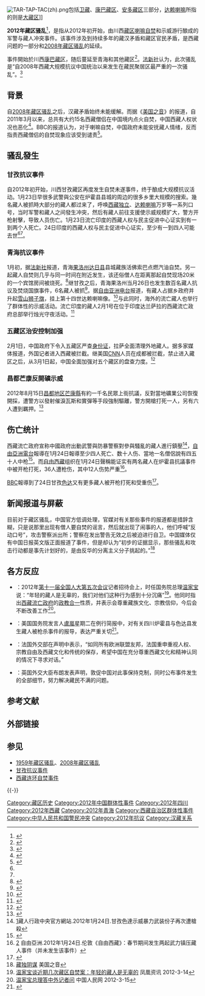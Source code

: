 {{Primarysources|time=2015-12-14T02:58:10+00:00}} 
[[File:TAR-TAP-TAC(zh).png|thumb]]包括[[卫藏|卫藏]]、[[康区|康巴藏区]]、[[安多地区|安多藏区]]三部分，[[丹增嘉措|达赖喇嘛]]所指的则是[[大藏区|大藏区]]]]
{{西藏历史}}

'''2012年藏区骚乱'''<ref>{{cite web|url=http://www.sinchew.com.my/node/234587|title=中國‧西藏騷亂擴散‧美國促克制|first=|last=|work=星洲日报|year=2008|accessdate=12 June 2011|archive-url=https://web.archive.org/web/20120310003705/http://www.sinchew.com.my/node/234587|archive-date=2012-03-10|dead-url=no}}</ref>，是指从2012年初开始，由川西[[藏区|藏区]][[西藏連環自焚事件|喇嘛自焚]]和示威游行酿成的军警与藏人冲突事件。该事件涉及到持续多年的藏汉矛盾和藏区官民矛盾，是西藏问题的一部分和[[2008年藏区骚乱|2008年藏区骚乱]]的延续。

事件開始於川西[[康区|康巴藏区]]，随后蔓延至青海和其他藏区<ref>{{cite web|url=http://soundofhope.org/programs/162/209351-1.asp|title=青海数百藏人抗议烧国旗拘数人|first=|last=|work=news.soundofhope.com|year=2008|accessdate=12 June 2011|deadurl=yes|archiveurl=https://web.archive.org/web/20120204045406/http://soundofhope.org/programs/162/209351-1.asp|archivedate=2012-02-04}}</ref>。[[法新社|法新社]]认为，此次骚乱是“自2008年西藏大规模抗议中国统治以来发生在藏民聚居区最严重的一次骚乱”。<ref>{{cite web|url=http://www.rnw.nl/chinese/article/600207|title=藏区骚乱逐步升级|first=|last=|work=荷兰在线|year=2008|accessdate=12 June 2011|deadurl=yes|archiveurl=https://web.archive.org/web/20120129115821/http://www.rnw.nl/chinese/article/600207|archivedate=2012年1月29日|df=}}</ref>

== 背景 ==
{{Details|西藏連環自焚事件}}
自[[2008年藏区骚乱|2008年藏区骚乱]]之后，汉藏矛盾始终未能缓解。而据《[[美国之音|美国之音]]》的报道，自2011年3月以来，总共有大约15名西藏僧侣在中国境内点火自焚，中国西藏人权状况也恶化<ref>{{cite web |url=http://www.voanews.com/chinese/news/editorials/20120114-editorial-137349788.html |title=藏人自焚事件 |first= |last= |work=美国之音 |year=2008 |accessdate=12 June 2011 |archive-url=https://web.archive.org/web/20120122005138/http://www.voanews.com/chinese/news/editorials/20120114-editorial-137349788.html |archive-date=2012-01-22 |dead-url=no }}</ref>。BBC的报道认为，对于喇嘛自焚，中国政府未能安抚藏人情绪，反而指责西藏僧侣的自焚现象应该受到谴责<ref>{{cite web |url=http://www.bbc.co.uk/zhongwen/simp/chinese_news/2011/11/111104_china_tibetan_deaths.shtml |title=美国称北京的政策制造了藏区紧张 |first= |last= |work=BBC |year=2008 |accessdate=12 June 2011 |archive-url=https://web.archive.org/web/20111108071833/http://www.bbc.co.uk/zhongwen/simp/chinese_news/2011/11/111104_china_tibetan_deaths.shtml |archive-date=2011-11-08 |dead-url=no }}</ref>。

== 骚乱發生 ==
=== 甘孜抗议事件 ===
{{Main|甘孜抗议事件}}

自2012年初开始，川西甘孜藏区再度发生自焚未遂事件，终于酿成大规模抗议活动。1月23日早很多武警與公安在炉霍县县城的周边的很多乡里大规模的搜索。幾名藏人被抓時大部分的藏人都过来了，呼唤[[西藏独立|西藏独立]]、[[达赖喇嘛|达赖喇嘛]]万岁等一系列口号，当时军警和藏人之间發生冲突，然后有藏人前往支援使示威规模扩大，警方开枪射擊，导致人员伤亡。1月23日流亡印度的西藏人权与民主促进中心证实到有一到两个人死亡。24日印度的西藏人权与民主促进中心证实，至少有一到四人可能去世<ref name="RFA" /><ref name="BBC" />。

=== 青海抗议事件 ===
1月初，据[[法新社|法新社]]报道，青海[[果洛州|果洛州]][[达日县|达日县]]县城藏族活佛索巴点燃汽油自焚。另一起藏人自焚则几乎与同一时间在附近发生，该还俗僧人在距离那起自焚现场20米的一个宾馆房间被烧死。<ref>{{cite web|url=http://www.rfa.org/mandarin/yataibaodao/xi-01082012152441.html?utm_source=twitterfeed&utm_medium=twitter|title=青海自焚|first=|last=|work=法新社|year=2008|accessdate=12 June 2011|archive-url=https://web.archive.org/web/20150405104600/http://www.rfa.org/mandarin/yataibaodao/xi-01082012152441.html?utm_source=twitterfeed&utm_medium=twitter|archive-date=2015-04-05|dead-url=no}}</ref>继甘孜之后，青海果洛州当月26日也发生数百名藏人抗议及焚烧国旗事件，6名藏人被抓<ref>{{cite web|url=http://soundofhope.org/programs/162/209351-1.asp|title=青海藏人被抓|first=|last=|work=希望之声|year=2008|accessdate=12 June 2011|deadurl=yes|archiveurl=https://web.archive.org/web/20120204045406/http://soundofhope.org/programs/162/209351-1.asp|archivedate=2012-02-04}}</ref>。据[[自由亚洲电台|自由亚洲电台]]报道，有藏人占据乡政府并升起[[雪山狮子旗|雪山狮子旗]]，挂上第十四世达赖喇嘛像。<ref>{{cite web|url=http://www.rfa.org/mandarin/Xinwen/xz-01302012095717.html|title=青海骚乱|first=|last=|work=自由亚洲|year=2008|accessdate=12 June 2011|archive-url=https://web.archive.org/web/20150318160950/http://www.rfa.org/mandarin/Xinwen/xz-01302012095717.html|archive-date=2015-03-18|dead-url=no}}</ref>与此同时，海外的流亡藏人也举行了群体性的示威活动。{{citation needed}}流亡印度的藏人2月1号在位于印度达兰萨拉的西藏流亡政府总部举行烛光守夜活动。<ref>{{cite web|url=http://soundofhope.org/programs/162/209478-1.asp|title=烛光守夜|first=|last=|work=希望之声|year=2008|accessdate=12 June 2011|deadurl=yes|archiveurl=https://archive.is/20121203045637/http://soundofhope.org/programs/162/209478-1.asp|archivedate=2012-12-03}}</ref>

===五藏区治安控制加强===
2月1日，中国政府下令入五藏区严查[[身份证|身份证]]，拉萨全面清理外地藏人。据多家媒体报道，外国记者进入西藏被拦截。继美国[[CNN|CNN]]人员在成都被拦截，禁止进入藏区之后，从3月1日起，中国全面加强对五个藏区的盘查力度。<ref>{{Cite web |url=http://www.rfa.org/mandarin/yataibaodao/tibet-02012012095251.html |title=自由亚洲：藏区封锁 |access-date=2012-02-03 |archive-url=https://web.archive.org/web/20150318150201/http://www.rfa.org/mandarin/yataibaodao/tibet-02012012095251.html |archive-date=2015-03-18 |dead-url=no }}</ref>{{clarify}}

===昌都芒康反開礦示威===
2012年8月15日[[昌都地区|昌都地区]][[芒康縣|芒康縣]]有約一千名民眾上街抗議，反對當地礦業公司恢復開採，遭警方以發射催淚瓦斯和實彈等手段強制驅離，警方開槍打死一人，另有六人遭到羈押。<ref>{{Cite web |url=http://www.libertytimes.com.tw/2012/new/aug/17/today-int4.htm?Slots=BInt |title=藏人示威反開礦 遭警擊斃 |accessdate=2012-09-14 |archive-date=2012-08-19 |archive-url=https://web.archive.org/web/20120819102409/http://www.libertytimes.com.tw/2012/new/aug/17/today-int4.htm?Slots=BInt |dead-url=no }}</ref>

== 伤亡统计 ==
西藏流亡政府宣称中國政府出動武警與防暴警察對參與騷亂的藏人進行鎮壓<ref>[http://xizang-zhiye.org/ctachinese/zh/component/content/article/1-latest/1153-2012-01-24-11-14-47]{{dead link|date=十一月 2017 |bot=InternetArchiveBot }}藏人行政中央官方網站.2012年1月24日.甘孜色達示威暴力武装份子再次遭槍殺</ref>，[[自由亞洲電台|自由亞洲電台]]報導在1月24日報導至少四人死亡、数十人伤、當地一名僧侶說有四五十人中枪<ref name="RFA">{{cite web| url=http://www.rfa.org/mandarin/yataibaodao/ql2-01242012092344.html| title=甘孜藏人抗议与军警冲突 武力镇压四死五十人中枪| publisher=自由亞洲| date=2012-01-24| accessdate=2012-01-24| archive-url=https://web.archive.org/web/20120127025004/http://www.rfa.org/mandarin/yataibaodao/ql2-01242012092344.html| archive-date=2012-01-27| dead-url=no}}</ref>。而[[自由西藏|自由西藏]]组织在1月24日聲稱能证实有两名藏人在炉霍县抗議事件中被开枪打死，36人遭枪伤，其中12人伤势严重<ref>[http://www.rfa.org/mandarin/guojishijiao/zaa-01242012094617.html] {{Wayback|url=http://www.rfa.org/mandarin/guojishijiao/zaa-01242012094617.html |date=20150324091058 }}自由亞洲.2012年1月24日.伦敦《自由西藏》：春节期间发生两起武力镇压藏人事件（并未发生该事件）</ref>。

[[BBC|BBC]]報導到了24日甘孜[[色达|色达]]又有更多藏人被开枪打死和受重伤<ref name="BBC">{{cite web| url=http://www.bbc.co.uk/zhongwen/simp/chinese_news/2012/01/120124_tibet_kam_protests.shtml| title=四川色达藏人抗议据报多人被打死| publisher=BBC中文網| date=2012-01-24| accessdate=2012-01-24| archive-url=https://web.archive.org/web/20120125112709/http://www.bbc.co.uk/zhongwen/simp/chinese_news/2012/01/120124_tibet_kam_protests.shtml| archive-date=2012-01-25| dead-url=no}}</ref>。

== 新闻报道与屏蔽 ==
目前对于藏区骚乱，中国官方低调处理，官媒对有关那些事件的报道都是措辞含糊，只是说那里出现有僧人要自焚的谣言，然后就出现了闹事的人，他们呼喊“反动口号”，攻击警察派出所；警察在发出警告无效之后被迫进行自卫。中国媒体仅有中国日报英文版正面报道了事件，但是却认为“初步的证据显示，那些骚乱和攻击行动都是事先计划好的，是由反华的分离主义分子挑起的。”<ref>[http://www.voanews.com/chinese/news/20120201-World-Press-Coverage-on-China-138507859.html 藏独阴谋] {{Wayback|url=http://www.voanews.com/chinese/news/20120201-World-Press-Coverage-on-China-138507859.html |date=20120203111406 }} 美国之音</ref>

== 各方反应 ==
*{{CHN}}：2012年[[第十一届全国人大第五次会议|第十一届全国人大第五次会议]]记者招待会上，时任国务院总理[[温家宝|温家宝]]说：“年轻的藏人是无辜的，我们对他们这种行为感到十分沉痛”<ref>[http://news.ifeng.com/mainland/special/2012lianghui/detail_2012_03/14/13189975_0.shtml 温家宝谈近期几次藏区自焚案：年轻的藏人是无辜的] {{Wayback|url=http://news.ifeng.com/mainland/special/2012lianghui/detail_2012_03/14/13189975_0.shtml |date=20120316125122 }} 凤凰资讯 2012-3-14</ref>。他同时指出[[西藏流亡政府|西藏流亡政府]]的[[政教合一|政教合一]]性质，并表示会尊重藏族文化、宗教信仰，今后会不断改善工作<ref>[http://cpc.people.com.cn/GB/64093/64094/17398585.html 温家宝总理答中外记者问] {{Wayback|url=http://cpc.people.com.cn/GB/64093/64094/17398585.html |date=20120318013515 }} 中国人民网 2012-3-15</ref>。 
* {{USA}}：美国国务院发言人[[盧嵐_(美國外交官)|盧嵐]]星期二在例行简报中，对有关四川炉霍县与色达县发生藏人被枪杀事件的报导，表达严重关切<ref>{{cite web |url = http://www.voanews.com/chinese/news/20120124-State-Department-Tibet-137988873.html |title = 严重关切西藏暴力事件 |publisher = 美国之音 |date = 2012-01-24 |accessdate = 2012-01-24 |archive-url = https://web.archive.org/web/20120126014218/http://www.voanews.com/chinese/news/20120124-State-Department-Tibet-137988873.html |archive-date = 2012-01-26 |dead-url = no }}</ref>。
*{{FRA}}：法国外交部在声明中表示，“如同所有欧洲联盟友邦，法国重申重视人权、宗教自由及西藏文化和传统的保存，希望中国在充分尊重西藏文化和精神认同的情况下寻求对话。”
*{{UK}}：英国外交大臣布朗发表声明，敦促中国对此事保持克制，同时公布事件发生的全部细节，努力解决藏民不满的问题。

== 参考文献 ==
{{Reflist|2}}

== 外部链接 ==

== 参见 ==
* [[1959年藏区骚乱|1959年藏区骚乱]]、[[2008年藏区骚乱|2008年藏区骚乱]]
* [[甘孜抗议事件|甘孜抗议事件]]
* [[西藏连环自焚事件|西藏连环自焚事件]]

{{-}}
{{藏区}}
{{PRC conflicts}}

[[Category:藏区历史|Category:藏区历史]]
[[Category:2012年中国群体性事件|Category:2012年中国群体性事件]]
[[Category:2012年四川|Category:2012年四川]]
[[Category:2012年西藏|Category:2012年西藏]]
[[Category:2012年青海|Category:2012年青海]]
[[Category:西藏自治区群体性事件|Category:西藏自治区群体性事件]]
[[Category:中华人民共和国警民冲突|Category:中华人民共和国警民冲突]]
[[Category:2012年抗议|Category:2012年抗议]]
[[Category:汉藏关系|Category:汉藏关系]]